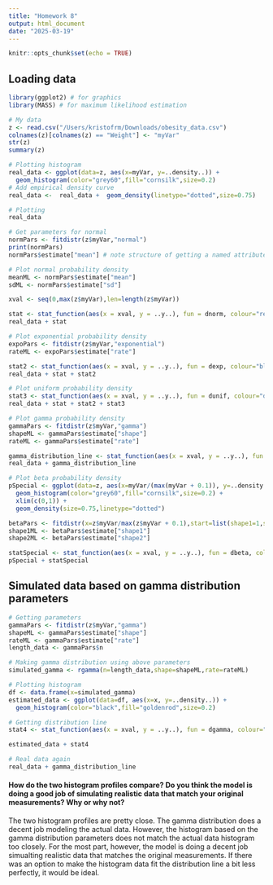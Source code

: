 ```yaml
---
title: "Homework 8"
output: html_document
date: "2025-03-19"
---
```


```r
knitr::opts_chunk$set(echo = TRUE)
```

## Loading data

```r
library(ggplot2) # for graphics
library(MASS) # for maximum likelihood estimation

# My data
z <- read.csv("/Users/kristofrm/Downloads/obesity_data.csv")
colnames(z)[colnames(z) == "Weight"] <- "myVar"
str(z)
summary(z)
```

``` r
# Plotting histogram
real_data <- ggplot(data=z, aes(x=myVar, y=..density..)) +
  geom_histogram(color="grey60",fill="cornsilk",size=0.2) 
# Add empirical density curve
real_data <-  real_data +  geom_density(linetype="dotted",size=0.75)

# Plotting
real_data
```

``` r
# Get parameters for normal
normPars <- fitdistr(z$myVar,"normal")
print(normPars)
normPars$estimate["mean"] # note structure of getting a named attribute

# Plot normal probability density
meanML <- normPars$estimate["mean"]
sdML <- normPars$estimate["sd"]

xval <- seq(0,max(z$myVar),len=length(z$myVar))

stat <- stat_function(aes(x = xval, y = ..y..), fun = dnorm, colour="red", n = length(z$myVar), args = list(mean = meanML, sd = sdML))
real_data + stat
```

``` r
# Plot exponential probability density
expoPars <- fitdistr(z$myVar,"exponential")
rateML <- expoPars$estimate["rate"]

stat2 <- stat_function(aes(x = xval, y = ..y..), fun = dexp, colour="blue", n = length(z$myVar), args = list(rate=rateML))
real_data + stat + stat2
```

``` r
# Plot uniform probability density
stat3 <- stat_function(aes(x = xval, y = ..y..), fun = dunif, colour="darkgreen", n = length(z$myVar), args = list(min=min(z$myVar), max=max(z$myVar)))
real_data + stat + stat2 + stat3
```

``` r
# Plot gamma probability density
gammaPars <- fitdistr(z$myVar,"gamma")
shapeML <- gammaPars$estimate["shape"]
rateML <- gammaPars$estimate["rate"]

gamma_distribution_line <- stat_function(aes(x = xval, y = ..y..), fun = dgamma, colour="brown", n = length(z$myVar), args = list(shape=shapeML, rate=rateML))
real_data + gamma_distribution_line
```

``` r
# Plot beta probability density
pSpecial <- ggplot(data=z, aes(x=myVar/(max(myVar + 0.1)), y=..density..)) +
  geom_histogram(color="grey60",fill="cornsilk",size=0.2) + 
  xlim(c(0,1)) +
  geom_density(size=0.75,linetype="dotted")

betaPars <- fitdistr(x=z$myVar/max(z$myVar + 0.1),start=list(shape1=1,shape2=2),"beta")
shape1ML <- betaPars$estimate["shape1"]
shape2ML <- betaPars$estimate["shape2"]

statSpecial <- stat_function(aes(x = xval, y = ..y..), fun = dbeta, colour="orchid", n = length(z$myVar), args = list(shape1=shape1ML,shape2=shape2ML))
pSpecial + statSpecial
```

## Simulated data based on gamma distribution parameters
```r
# Getting parameters
gammaPars <- fitdistr(z$myVar,"gamma")
shapeML <- gammaPars$estimate["shape"]
rateML <- gammaPars$estimate["rate"]
length_data <- gammaPars$n

# Making gamma distribution using above parameters
simulated_gamma <- rgamma(n=length_data,shape=shapeML,rate=rateML)
```

``` r
# Plotting histogram
df <- data.frame(x=simulated_gamma)
estimated_data <- ggplot(data=df, aes(x=x, y=..density..)) +
  geom_histogram(color="black",fill="goldenrod",size=0.2) 

# Getting distribution line
stat4 <- stat_function(aes(x = xval, y = ..y..), fun = dgamma, colour="brown", n = length(z$myVar), args = list(shape=shapeML, rate=rateML))

estimated_data + stat4
```

``` r
# Real data again
real_data + gamma_distribution_line
```

#### How do the two histogram profiles compare? Do you think the model is doing a good job of simulating realistic data that match your original measurements? Why or why not?

The two histogram profiles are pretty close. The gamma distribution does a decent job modeling the actual data. However, the histogram based on the gamma distribution parameters does not match the actual data histogram too closely. For the most part, however, the model is doing a decent job simualting realistic data that matches the original measurements. If there was an option to make the histogram data fit the distribution line a bit less perfectly, it would be ideal.







